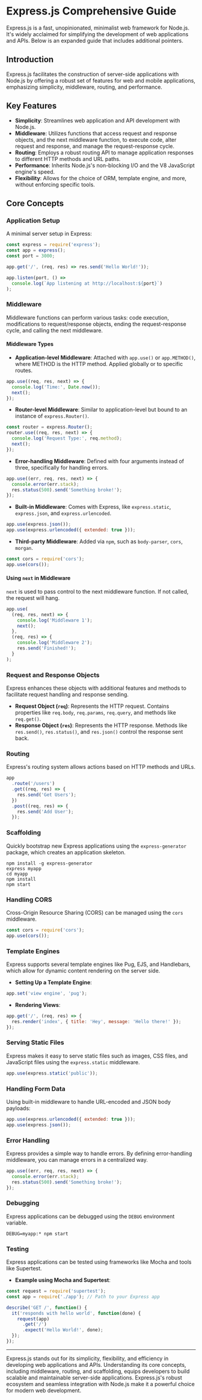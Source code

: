 # Express.js Comprehensive Guide

Express.js is a fast, unopinionated, minimalist web framework for Node.js. It's widely acclaimed for simplifying the development of web applications and APIs. Below is an expanded guide that includes additional pointers.

## Introduction

Express.js facilitates the construction of server-side applications with Node.js by offering a robust set of features for web and mobile applications, emphasizing simplicity, middleware, routing, and performance.

## Key Features

- **Simplicity**: Streamlines web application and API development with Node.js.
- **Middleware**: Utilizes functions that access request and response objects, and the next middleware function, to execute code, alter request and response, and manage the request-response cycle.
- **Routing**: Employs a robust routing API to manage application responses to different HTTP methods and URL paths.
- **Performance**: Inherits Node.js's non-blocking I/O and the V8 JavaScript engine's speed.
- **Flexibility**: Allows for the choice of ORM, template engine, and more, without enforcing specific tools.

## Core Concepts

### Application Setup

A minimal server setup in Express:

```javascript
const express = require('express');
const app = express();
const port = 3000;

app.get('/', (req, res) => res.send('Hello World!'));

app.listen(port, () =>
  console.log(`App listening at http://localhost:${port}`)
);
```

### Middleware

Middleware functions can perform various tasks: code execution, modifications to request/response objects, ending the request-response cycle, and calling the next middleware.

#### Middleware Types

- **Application-level Middleware**: Attached with `app.use()` or `app.METHOD()`, where METHOD is the HTTP method. Applied globally or to specific routes.

```javascript
app.use((req, res, next) => {
  console.log('Time:', Date.now());
  next();
});
```

- **Router-level Middleware**: Similar to application-level but bound to an instance of `express.Router()`.

```javascript
const router = express.Router();
router.use((req, res, next) => {
  console.log('Request Type:', req.method);
  next();
});
```

- **Error-handling Middleware**: Defined with four arguments instead of three, specifically for handling errors.

```javascript
app.use((err, req, res, next) => {
  console.error(err.stack);
  res.status(500).send('Something broke!');
});
```

- **Built-in Middleware**: Comes with Express, like `express.static`, `express.json`, and `express.urlencoded`.

```javascript
app.use(express.json());
app.use(express.urlencoded({ extended: true }));
```

- **Third-party Middleware**: Added via `npm`, such as `body-parser`, `cors`, `morgan`.

```javascript
const cors = require('cors');
app.use(cors());
```

#### Using `next` in Middleware

`next` is used to pass control to the next middleware function. If not called, the request will hang.

```javascript
app.use(
  (req, res, next) => {
    console.log('Middleware 1');
    next();
  },
  (req, res) => {
    console.log('Middleware 2');
    res.send('Finished!');
  }
);
```

### Request and Response Objects

Express enhances these objects with additional features and methods to facilitate request handling and response sending.

- **Request Object (`req`)**: Represents the HTTP request. Contains properties like `req.body`, `req.params`, `req.query`, and methods like `req.get()`.
- **Response Object (`res`)**: Represents the HTTP response. Methods like `res.send()`, `res.status()`, and `res.json()` control the response sent back.

### Routing

Express's routing system allows actions based on HTTP methods and URLs.

```javascript
app
  .route('/users')
  .get((req, res) => {
    res.send('Get Users');
  })
  .post((req, res) => {
    res.send('Add User');
  });
```

### Scaffolding

Quickly bootstrap new Express applications using the `express-generator` package, which creates an application skeleton.

```shell
npm install -g express-generator
express myapp
cd myapp
npm install
npm start
```

### Handling CORS

Cross-Origin Resource Sharing (CORS) can be managed using the `cors` middleware.

```javascript
const cors = require('cors');
app.use(cors());
```

### Template Engines

Express supports several template engines like Pug, EJS, and Handlebars, which allow for dynamic content rendering on the server side.

- **Setting Up a Template Engine**:

```javascript
app.set('view engine', 'pug');
```

- **Rendering Views**:

```javascript
app.get('/', (req, res) => {
  res.render('index', { title: 'Hey', message: 'Hello there!' });
});
```

### Serving Static Files

Express makes it easy to serve static files such as images, CSS files, and JavaScript files using the `express.static` middleware.

```javascript
app.use(express.static('public'));
```

### Handling Form Data

Using built-in middleware to handle URL-encoded and JSON body payloads:

```javascript
app.use(express.urlencoded({ extended: true }));
app.use(express.json());
```

### Error Handling

Express provides a simple way to handle errors. By defining error-handling middleware, you can manage errors in a centralized way.

```javascript
app.use((err, req, res, next) => {
  console.error(err.stack);
  res.status(500).send('Something broke!');
});
```

### Debugging

Express applications can be debugged using the `DEBUG` environment variable.

```shell
DEBUG=myapp:* npm start
```

### Testing

Express applications can be tested using frameworks like Mocha and tools like Supertest.

- **Example using Mocha and Supertest**:

```javascript
const request = require('supertest');
const app = require('./app'); // Path to your Express app

describe('GET /', function() {
  it('responds with hello world', function(done) {
    request(app)
      .get('/')
      .expect('Hello World!', done);
  });
});
```

---

Express.js stands out for its simplicity, flexibility, and efficiency in developing web applications and APIs. Understanding its core concepts, including middleware, routing, and scaffolding, equips developers to build scalable and maintainable server-side applications. Express.js's robust ecosystem and seamless integration with Node.js make it a powerful choice for modern web development.